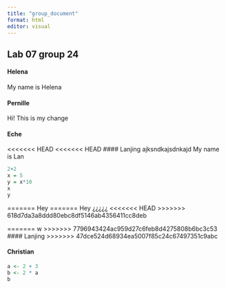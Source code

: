 ```yaml
---
title: "group_document"
format: html
editor: visual
---
```


## Lab 07 group 24

#### Helena

My name is Helena

#### Pernille

Hi! This is my change

#### Eche

<<<<<<< HEAD
<<<<<<< HEAD
#### Lanjing
ajksndkajsdnkajd
My name is Lan

```r
2+2
x = 5
y = x*10
x
y
```
=======
Hey
=======
Hey ¿¿¿¿¿
<<<<<<< HEAD
>>>>>>> 618d7da3a8ddd80ebc8df5146ab4356411cc8deb

=======
w
>>>>>>> 7796943424ac959d27c6feb8d4275808b6bc3c53
#### Lanjing
>>>>>>> 47dce524d68934ea5007f85c24c67497351c9abc

#### Christian

```r
a <- 2 + 3
b <- 2 * a
b
```
